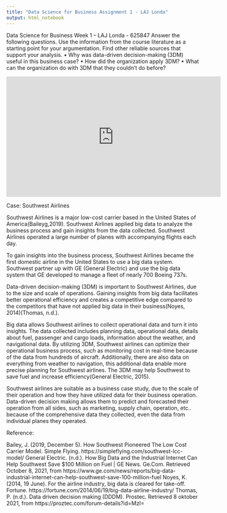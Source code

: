```yaml
---
title: "Data Science for Business Assignment 1 - LAJ Londa"
output: html_notebook
---
```

Data Science for Business Week 1 – LAJ Londa - 625847
Answer the following questions. Use the information from the course literature as a starting point for your argumentation. Find other reliable sources that support your analysis.
•	Why was data-driven decision-making (3DM) useful in this business case?
•	How did the organization apply 3DM?
•	What can the organization do with 3DM that they couldn’t do before?

<iframe width="560" height="315" src="https://www.youtube.com/embed/PrCpaI8m540" title="YouTube video player" frameborder="0" allow="accelerometer; autoplay; clipboard-write; encrypted-media; gyroscope; picture-in-picture" allowfullscreen data-external ="1"></iframe>


Case: Southwest Airlines

Southwest Airlines is a major low-cost carrier based in the United States of America(Baileyg,2019). Southwest Airlines applied big data to analyze the business process and gain insights from the data collected. Southwest Airlines operated a large number of planes with accompanying flights each day.

To gain insights into the business process, Southwest Airlines became the first domestic airline in the United States to use a big data system. Southwest partner up with GE (General Electric) and use the big data system that GE developed to manage a fleet of nearly 700 Boeing 737s. 

Data-driven decision-making (3DM) is important to Southwest Airlines, due to the size and scale of operations. Gaining insights from big data facilitates better operational efficiency and creates a competitive edge compared to the competitors that have not applied big data in their business(Noyes, 2014)(Thomas, n.d.). 

Big data allows Southwest airlines to collect operational data and turn it into insights. The data collected includes planning data, operational data, details about fuel, passenger and cargo loads, information about the weather, and navigational data. By utilizing 3DM, Southwest airlines can optimize their operational business process, such as monitoring cost in real-time because of the data from hundreds of aircraft. Additionally, there are also data on everything from weather to navigation, this additional data enable more precise planning for Southwest airlines. The 3DM may help Southwest to save fuel and increase efficiency(General Electric, 2015). 

Southwest airlines are suitable as a business case study, due to the scale of their operation and how they have utilized data for their business operation. Data-driven decision making allows them to predict and forecasted their operation from all sides, such as marketing, supply chain, operation, etc.. because of the comprehensive data they collected, even the data from individual planes they operated. 











Reference:

Bailey, J. (2019, December 5). How Southwest Pioneered The Low Cost Carrier Model. Simple Flying. https://simpleflying.com/southwest-lcc-model/
General Electric. (n.d.). How Big Data and the Industrial Internet Can Help Southwest Save $100 Million on Fuel | GE News. Ge.Com. Retrieved October 8, 2021, from https://www.ge.com/news/reports/big-data-industrial-internet-can-help-southwest-save-100-million-fuel
Noyes, K. (2014, 19 June). For the airline industry, big data is cleared for take-off. Fortune. https://fortune.com/2014/06/19/big-data-airline-industry/
Thomas, P. (n.d.). Data driven decision making (DDDM). Prostec. Retrieved 8 oktober 2021, from https://proztec.com/forum-details?id=MzI=


